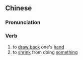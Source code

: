 ==Chinese==
{{zh-forms|s=缩手}}

===Pronunciation===
{{zh-pron
|m=suōshǒu
|c=suk1 sau2
|mn=qz,tw,xm:sok-chhiú/zz:siok-chhiú
|cat=v
}}

===Verb===
{{zh-verb}}

# to [[draw back]] one's [[hand]]
# to [[shrink]] from doing [[something]]